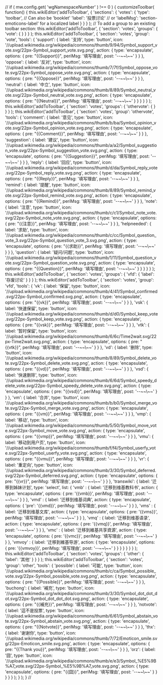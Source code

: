 // <nowiki>

if ( mw.config.get( 'wgNamespaceNumber' ) !== 0 ) {
    customizeToolbar( function() {
        this.wikiEditor('addToToolbar', {
            'sections': {
                'votes': {
                    'type': 'toolbar', // Can also be 'booklet'
                    'label': '投票讨论'
                    // or 'labelMsg': 'section-emoticons-label' for a localized label
                }
            }
        } );

        // To add a group to an existing toolbar section:
        this.wikiEditor('addToToolbar', {
            'section': 'votes',
            'groups': {
                'vote': {
                }
            }
        } );
        this.wikiEditor('addToToolbar', {
            'section': 'votes',
            'group': 'vote',
            'tools': {
                'support': {
                    label: '支持',
                    type: 'button',
                    icon: '//upload.wikimedia.org/wikipedia/commons/thumb/9/94/Symbol_support_vote.svg/22px-Symbol_support_vote.svg.png',
                    action: {
                        type: 'encapsulate',
                        options: {
                            pre: "{{Support}}",
                            periMsg: '填写理由', 
                            post: '--~~\~~'
                        }
                    }
                },
 
                'oppose': {
                    label: '反对',
                    type: 'button',
                    icon: '//upload.wikimedia.org/wikipedia/commons/thumb/7/7f/Symbol_oppose_vote.svg/22px-Symbol_oppose_vote.svg.png',
                    action: {
                        type: 'encapsulate',
                        options: {
                            pre: "{{Oppose}}",
                            periMsg: '填写理由', 
                            post: '--~~\~~'
                        }
                    }
                },
 
                'neutral': {
                    label: '中立',
                    type: 'button',
                    icon: '//upload.wikimedia.org/wikipedia/commons/thumb/8/89/Symbol_neutral_vote.svg/22px-Symbol_neutral_vote.svg.png',
                    action: {
                        type: 'encapsulate',
                        options: {
                            pre: "{{Neutral}}",
                            periMsg: '填写理由', 
                            post: '--~~\~~'
                        }
                    }
                }
            }
        } );
 
        this.wikiEditor('addToToolbar', {
            'section': 'votes',
            'groups': {
                'othervote': {
                }
            }
        } );
 
        this.wikiEditor('addToToolbar', {
            'section': 'votes',
            'group': 'othervote',
            'tools': {
                'comment': {
                    label: '意见',
                    type: 'button',
                    icon: '//upload.wikimedia.org/wikipedia/commons/thumb/b/ba/Symbol_opinion_vote.svg/22px-Symbol_opinion_vote.svg.png',
                    action: {
                        type: 'encapsulate',
                        options: {
                            pre: "{{Comment}}",
                            periMsg: '填写理由', 
                            post: '--~~\~~'
                        }
                    }
                },
 
                'suggestion': {
                    label: '建议',
                    type: 'button',
                    icon: '//upload.wikimedia.org/wikipedia/commons/thumb/a/a2/Symbol_suggestion_vote.svg/22px-Symbol_suggestion_vote.svg.png',
                    action: {
                        type: 'encapsulate',
                        options: {
                            pre: "{{Suggestion}}",
                            periMsg: '填写理由', 
                            post: '--~~\~~'
                        }
                    }
                },
         
                'reply': {
                    label: '回应',
                    type: 'button',
                    icon: '//upload.wikimedia.org/wikipedia/commons/thumb/d/da/Symbol_reply_vote.svg/22px-Symbol_reply_vote.svg.png',
                    action: {
                        type: 'encapsulate',
                        options: {
                            pre: "{{Reply}}",
                            periMsg: '填写理由', 
                            post: '--~~\~~'
                        }
                    }
                },
         
                'remind': {
                    label: '提醒',
                    type: 'button',
                    icon: '//upload.wikimedia.org/wikipedia/commons/thumb/8/89/Symbol_remind_vote.svg/22px-Symbol_remind_vote.svg.png',
                    action: {
                        type: 'encapsulate',
                        options: {
                            pre: "{{Remind}}",
                            periMsg: '填写理由', 
                            post: '--~~\~~'
                        }
                    }
                },
         
                'note': {
                    label: '注意',
                    type: 'button',
                    icon: '//upload.wikimedia.org/wikipedia/commons/thumb/c/c1/Symbol_note_vote.svg/22px-Symbol_note_vote.svg.png',
                    action: {
                        type: 'encapsulate',
                        options: {
                            pre: "{{注意}}",
                            periMsg: '填写理由', 
                            post: '--~~\~~'
                        }
                    }
                },
         
                'helpneeded': {
                    label: '求助',
                    type: 'button',
                    icon: '//upload.wikimedia.org/wikipedia/commons/thumb/c/cc/Symbol_question_vote_3.svg/22px-Symbol_question_vote_3.svg.png',
                    action: {
                        type: 'encapsulate',
                        options: {
                            pre: "{{求助}}",
                            periMsg: '填写理由', 
                            post: '--~~\~~'
                        }
                    }
                },
         
                'question': {
                    label: '疑问/问题',
                    type: 'button',
                    icon: '//upload.wikimedia.org/wikipedia/commons/thumb/1/11/Symbol_question_vote.svg/22px-Symbol_question_vote.svg.png',
                    action: {
                    type: 'encapsulate',
                        options: {
                            pre: "{{Question}}",
                            periMsg: '填写理由', 
                            post: '--~~\~~'
                        }
                    }
                }
            }
        } );
 
        this.wikiEditor('addToToolbar', {
            'section': 'votes',
            'groups': {
                'vfd': {
                    'label': '存废讨论'
                }
            }
        } );
        this.wikiEditor('addToToolbar', {
            'section': 'votes',
            'group': 'vfd',
            'tools': {
                'vk': {
                    label: '保留',
                    type: 'button',
                    icon: '//upload.wikimedia.org/wikipedia/commons/thumb/4/41/Symbol_confirmed.svg/22px-Symbol_confirmed.svg.png',
                    action: {
                        type: 'encapsulate',
                        options: {
                            pre: "{{vk}}",
                            periMsg: '填写理由', 
                            post: '--~~\~~'
                        }
                    }
                },
         
                'vsk': {
                    label: '快速保留',
                    type: 'button',
                    icon: '//upload.wikimedia.org/wikipedia/commons/thumb/d/d0/Symbol_keep_vote.svg/22px-Symbol_keep_vote.svg.png',
                    action: {
                        type: 'encapsulate',
                        options: {
                            pre: "{{vsk}}",
                            periMsg: '填写理由', 
                            post: '--~~\~~'
                        }
                    }
                },
         
                'vtk': {
                    label: '暂时保留',
                    type: 'button',
                    icon: '//upload.wikimedia.org/wikipedia/commons/thumb/6/6c/Time2wait.svg/22px-Time2wait.svg.png',
                    action: {
                        type: 'encapsulate',
                        options: {
                            pre: "{{vtk}}",
                            periMsg: '填写理由', 
                            post: '--~~\~~'
                        }
                    }
                },

                'vd': {
                    label: '删除',
                    type: 'button',
                    icon: '//upload.wikimedia.org/wikipedia/commons/thumb/8/89/Symbol_delete_vote.svg/22px-Symbol_delete_vote.svg.png',
                    action: {
                        type: 'encapsulate',
                        options: {
                            pre: "{{vd}}",
                            periMsg: '填写理由', 
                            post: '--~~\~~'
                        }
                    }
                },
         
                'vsd': {
                    label: '快速删除',
                    type: 'button',
                    icon: '//upload.wikimedia.org/wikipedia/commons/thumb/6/6d/Symbol_speedy_delete_vote.svg/22px-Symbol_speedy_delete_vote.svg.png',
                    action: {
                        type: 'encapsulate',
                        options: {
                            pre: "{{vsd}}",
                            periMsg: '填写理由', 
                            post: '--~~\~~'
                        }
                    }
                },
         
                'vm': {
                    label: '合并',
                    type: 'button',
                    icon: '//upload.wikimedia.org/wikipedia/commons/thumb/b/b0/Symbol_merge_vote.svg/22px-Symbol_merge_vote.svg.png',
                    action: {
                        type: 'encapsulate',
                        options: {
                            pre: "{{vm}}",
                            periMsg: '填写理由', 
                            post: '--~~\~~'
                        }
                    }
                },
         
                'vmp': {
                    label: '移动',
                    type: 'button',
                    icon: '//upload.wikimedia.org/wikipedia/commons/thumb/5/50/Symbol_move_vote.svg/22px-Symbol_move_vote.svg.png',
                    action: {
                        type: 'encapsulate',
                        options: {
                            pre: "{{vmp}}",
                            periMsg: '填写理由', 
                            post: '--~~\~~'
                        }
                    }
                },
         
                'vmu': {
                    label: '移动到用户页',
                    type: 'button',
                    icon: '//upload.wikimedia.org/wikipedia/commons/thumb/f/f4/Symbol_userfy_vote.svg/22px-Symbol_userfy_vote.svg.png',
                    action: {
                        type: 'encapsulate',
                        options: {
                            pre: "{{vmu}}",
                            periMsg: '填写理由', 
                            post: '--~~\~~'
                        }
                    }
                },
         
                'vr': {
                    label: '重定向',
                    type: 'button',
                    icon: '//upload.wikimedia.org/wikipedia/commons/thumb/3/30/Symbol_deferred.svg/22px-Symbol_deferred.svg.png',
                    action: {
                        type: 'encapsulate',
                        options: {
                            pre: "{{vr}}",
                            periMsg: '填写理由', 
                            post: '--~~\~~'
                        }
                    }
                },
 
                'transwiki': {
                    label: '迁移到姊妹计划',
                    type: 'select',
                    list: {
                        'vmb' : {
                            label: '迁移到维基教科书',
                            action: {
                                type: 'encapsulate',
                                options: {
                                    pre: '{{vmb}}',
                                    periMsg: '填写理由', 
                                    post: '--~~\~~'
                                }
                            }
                        }, 
                        'vmd' : {
                            label: '迁移到维基词典',
                            action: {
                                type: 'encapsulate',
                                options: {
                                    'pre': '{{vmd}}',
                                    periMsg: '填写理由', 
                                    post: '--~~\~~'
                                }
                            }
                        }, 
                        'vms' : {
                            label: '迁移到维基文库',
                            action: {
                                type: 'encapsulate',
                                options: {
                                    pre: '{{vms}}',
                                    periMsg: '填写理由', 
                                    post: '--~~\~~'
                                }
                            }
                        }, 
                        'vmq' : {
                            label: '迁移到维基语录',
                            action: {
                                type: 'encapsulate',
                                options: {
                                    pre: '{{vmq}}',
                                    periMsg: '填写理由', 
                                    post: '--~~\~~'
                                }
                            }
                        }, 
                        'vmc' : {
                            label: '迁移到維基共享資源',
                            action: {
                                type: 'encapsulate',
                                options: {
                                    pre: '{{vmc}}',
                                    periMsg: '填写理由', 
                                    post: '--~~\~~'
                                }
                            }
                        }, 
                        'vmvoy' : {
                            label: '迁移到維基导游',
                            action: {
                                type: 'encapsulate',
                                options: {
                                    pre: '{{vmvoy}}',
                                    periMsg: '填写理由', 
                                    post: '--~~\~~'
                                }
                            }
                        }
                    }
                }
            }
        } );
 
        this.wikiEditor('addToToolbar', {
            'section': 'votes',
            'groups': {
                'other': {
                    'label': '其他'
                }
            }
        } );
        this.wikiEditor('addToToolbar', {
            'section': 'votes',
            'group': 'other',
            'tools': {
                'possible': {
                    label: '可能',
                    type: 'button',
                    icon: '//upload.wikimedia.org/wikipedia/commons/thumb/c/ca/Symbol_possible_vote.svg/22px-Symbol_possible_vote.svg.png',
                    action: {
                        type: 'encapsulate',
                        options: {
                            pre: "{{Possible}}",
                            periMsg: '填写理由', 
                            post: '--~~\~~'
                        }
                    }
                },
 
                'buchong': {
                    label: '補充',
                    type: 'button',
                    icon: '//upload.wikimedia.org/wikipedia/commons/thumb/3/30/Symbol_dot_dot_dot.svg/22px-Symbol_dot_dot_dot.svg.png',
                    action: {
                        type: 'encapsulate',
                        options: {
                            pre: "{{補充}}",
                            periMsg: '填写理由', 
                            post: '--~~\~~'
                        }
                    }
                },
 
                'notvote': {
                    label: '這不是投票',
                    type: 'button',
                    icon: '//upload.wikimedia.org/wikipedia/commons/thumb/6/61/Symbol_abstain_vote.svg/22px-Symbol_abstain_vote.svg.png',
                    action: {
                        type: 'encapsulate',
                        options: {
                            pre: "{{Notvote}}",
                            periMsg: '填写理由', 
                            post: '--~~\~~'
                        }
                    }
                },
 
                'thx': {
                    label: '谢谢你',
                    type: 'button',
                    icon: '//upload.wikimedia.org/wikipedia/commons/thumb/7/72/Emoticon_smile.svg/22px-Emoticon_smile.svg.png',
                    action: {
                        type: 'encapsulate',
                        options: {
                            pre: "{{Thank you}}",
                            periMsg: '填写理由', 
                            post: '--~~\~~'
                        }
                    }
                },
 
                'orz': {
                    label: '囧',
                    type: 'button',
                    icon: '//upload.wikimedia.org/wikipedia/commons/thumb/e/e3/Symbol_%E5%9B%A7_vote.svg/22px-Symbol_%E5%9B%A7_vote.svg.png',
                    action: {
                        type: 'encapsulate',
                        options: {
                            pre: "{{囧}}",
                            periMsg: '填写理由', 
                            post: '--~~\~~'
                        }
                    }
                }
            }
        } );
    } );
}

// </nowiki>